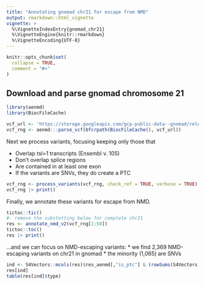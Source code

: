```yaml
---
title: "Annotating gnomad chr21 for escape from NMD"
output: rmarkdown::html_vignette
vignette: >
  %\VignetteIndexEntry{gnomad_chr21}
  %\VignetteEngine{knitr::rmarkdown}
  %\VignetteEncoding{UTF-8}
---
```


```r
knitr::opts_chunk$set(
  collapse = TRUE,
  comment = "#>"
)

```

## Download and parse gnomad chromosome 21

```r
library(aenmd)
library(BiocFileCache)

vcf_url <- 'https://storage.googleapis.com/gcp-public-data--gnomad/release/2.1.1/liftover_grch38/vcf/exomes/gnomad.exomes.r2.1.1.sites.21.liftover_grch38.vcf.bgz'
vcf_rng <- aenmd:::parse_vcf(bfcrpath(BiocFileCache(), vcf_url))
```

Next we process variants, focusing keeping only those that 

* Overlap tsl=1 transcripts (Ensembl v. 105)
* Don't overlap splice regions
* Are contained in at least one exon
* If the variants are SNVs, they do create a PTC

```r
vcf_rng <- process_variants(vcf_rng, check_ref = TRUE, verbose = TRUE)
vcf_rng |> print()
```
Finally, we annotate these variants for escape from NMD.

```r
tictoc::tic()
#- remove the substetting below for complete chr21
res <- annotate_nmd_v2(vcf_rng[1:50])
tictoc::toc()
res |> print()
```
...and we can focus on NMD-escaping variants:
* we find 2,369 NMD-escaping variants on chr21 in gnomad
* the minority (1,065) are SNVs

```r
ind <- S4Vectors::mcols(res)$res_aenmd[,"is_ptc"] & (rowSums(S4Vectors::mcols(res)$res_aenmd |> as.matrix()) >1 ) 
res[ind]
table(res[ind]$type)
```
